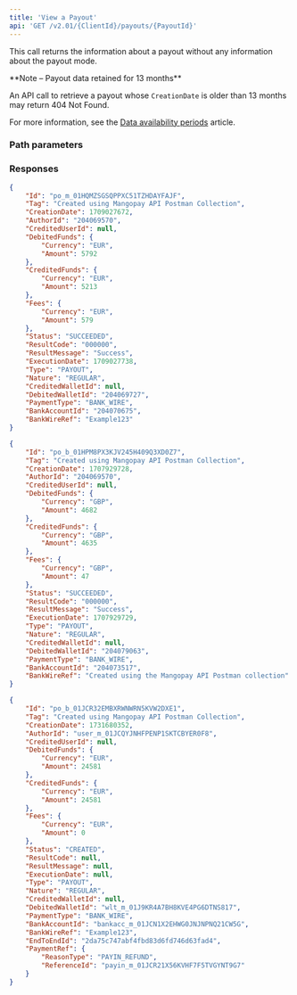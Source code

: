 ```yaml
---
title: 'View a Payout'  
api: 'GET /v2.01/{ClientId}/payouts/{PayoutId}'  
---
```




This call returns the information about a payout without any information about the payout mode.  

<Note>
**Note – Payout data retained for 13 months**

An API call to retrieve a payout whose `CreationDate` is older than 13 months may return 404 Not Found.

For more information, see the <a href="/api-reference/overview/data-availability-periods">Data availability periods</a> article.
</Note>


### Path parameters  

<PayoutId />  

### Responses  

<AccordionGroup>

<Accordion title="200">

<IdResponse />  

<TagResponse />  

<CreationDateResponse />  

<AuthorId1Response />  

<CreditedUserId1Response />  

<DebitedFunds3Response />  

<CreditedFunds3Response />  

<Fees2Response />  

<Status2Response />  

<ResultCodeResponse />  

<ResultMessageResponse />  

<ExecutionDateResponse />  

<TypeResponse />  

<NatureResponse />  

<CreditedWalletId1Response />  

<DebitedWalletIdResponse />  

<PaymentType2Response />  

<BankAccountIdResponse />  

<BankWireRefResponse />

<PaymentRefResponse />

</Accordion>

</AccordionGroup>  

<ResponseExample>  

```json Standard
{
    "Id": "po_m_01HQMZSGSQPPXC51TZHDAYFAJF",
    "Tag": "Created using Mangopay API Postman Collection",
    "CreationDate": 1709027672,
    "AuthorId": "204069570",
    "CreditedUserId": null,
    "DebitedFunds": {
        "Currency": "EUR",
        "Amount": 5792
    },
    "CreditedFunds": {
        "Currency": "EUR",
        "Amount": 5213
    },
    "Fees": {
        "Currency": "EUR",
        "Amount": 579
    },
    "Status": "SUCCEEDED",
    "ResultCode": "000000",
    "ResultMessage": "Success",
    "ExecutionDate": 1709027738,
    "Type": "PAYOUT",
    "Nature": "REGULAR",
    "CreditedWalletId": null,
    "DebitedWalletId": "204069727",
    "PaymentType": "BANK_WIRE",
    "BankAccountId": "204070675",
    "BankWireRef": "Example123"
}  
```
```json Standard - GBP FPS
{
    "Id": "po_b_01HPM8PX3KJV245H409Q3XD0Z7",
    "Tag": "Created using Mangopay API Postman Collection",
    "CreationDate": 1707929728,
    "AuthorId": "204069570",
    "CreditedUserId": null,
    "DebitedFunds": {
        "Currency": "GBP",
        "Amount": 4682
    },
    "CreditedFunds": {
        "Currency": "GBP",
        "Amount": 4635
    },
    "Fees": {
        "Currency": "GBP",
        "Amount": 47
    },
    "Status": "SUCCEEDED",
    "ResultCode": "000000",
    "ResultMessage": "Success",
    "ExecutionDate": 1707929729,
    "Type": "PAYOUT",
    "Nature": "REGULAR",
    "CreditedWalletId": null,
    "DebitedWalletId": "204079063",
    "PaymentType": "BANK_WIRE",
    "BankAccountId": "204073517",
    "BankWireRef": "Created using the Mangopay API Postman collection"
}  
```
```json PAYIN_REFUND
{
    "Id": "po_b_01JCR32EMBXRWNWRN5KVW2DXE1",
    "Tag": "Created using Mangopay API Postman Collection",
    "CreationDate": 1731680352,
    "AuthorId": "user_m_01JCQYJNHFPENP1SKTCBYER0F8",
    "CreditedUserId": null,
    "DebitedFunds": {
        "Currency": "EUR",
        "Amount": 24581
    },
    "CreditedFunds": {
        "Currency": "EUR",
        "Amount": 24581
    },
    "Fees": {
        "Currency": "EUR",
        "Amount": 0
    },
    "Status": "CREATED",
    "ResultCode": null,
    "ResultMessage": null,
    "ExecutionDate": null,
    "Type": "PAYOUT",
    "Nature": "REGULAR",
    "CreditedWalletId": null,
    "DebitedWalletId": "wlt_m_01J9KR4A7BH8KVE4PG6DTNS817",
    "PaymentType": "BANK_WIRE",
    "BankAccountId": "bankacc_m_01JCN1X2EHWG0JNJNPNQ21CW5G",
    "BankWireRef": "Example123",
    "EndToEndId": "2da75c747abf4fbd83d6fd746d63fad4",
    "PaymentRef": {
        "ReasonType": "PAYIN_REFUND",
        "ReferenceId": "payin_m_01JCR21X56KVHF7F5TVGYNT9G7"
    }
}
```
</ResponseExample>  

<RequestExample>  
    <RestGetNoBody/>
    <PhpViewPayout />
    <NodeViewPayout />
    <RubyViewPayout />
    <JavaViewPayout />
    <PythonViewPayout />
    <NetViewPayout />
    
</RequestExample>
